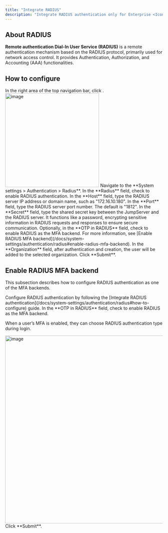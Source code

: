 ```yaml
---
title: "Integrate RADIUS"
description: "Integrate RADIUS authentication only for Enterprise <Icon icon='crown' color='#eab308'/>"
---
```


## About RADIUS
**Remote authentication Dial-In User Service (RADIUS)** is a remote authentication mechanism based on the RADIUS protocol, primarily used for network access control. It provides Authentication, Authorization, and Accounting (AAA) functionalities.

## How to configure

<Steps>

<Step>
In the right area of the top navigation bar, click <Icon icon="settings" />.

<Frame>
<img src="/images/docs/navs/nav-settings.png" alt="image" width="300"/>
</Frame>
</Step>

<Step>
Navigate to the **System settings > Authentication > Radius**.
</Step>

<Step>
In the **Radius** field, check to enable RADIUS authentication.
</Step>

<Step>
In the **Host** field, type the RADIUS server IP address or domain name, such as "172.16.10.180".
</Step>

<Step>
In the **Port** field, type the RADIUS server port number. The default is "1812".
</Step>

<Step>
In the **Secret** field, type the shared secret key between the JumpServer and the RADIUS server. It functions like a password, encrypting sensitive information in RADIUS requests and responses to ensure secure communication.
</Step>

<Step>
Optionally, in the **OTP in RADIUS** field, check to enable RADIUS as the MFA backend. For more information, see [Enable RADIUS MFA backend](/docs/system-settings/authentication/radius#enable-radius-mfa-backend).
</Step>

<Step>
In the **Organization** field, after authentication and creation, the user will be added to the selected organization.
</Step>

<Step>
Click **Submit**.
</Step>

</Steps>

## Enable RADIUS MFA backend

This subsection describes how to configure RADIUS authentication as one of the MFA backends.

<Steps>

<Step>
Configure RADIUS authentication by following the [Integrate RADIUS authentication](/docs/system-settings/authentication/radius#how-to-configure) guide.
</Step>

<Step>
In the **OTP in RADIUS** field, check to enable RADIUS as the MFA backend.

When a user’s MFA is enabled, they can choose RADIUS authentication type during login.
<Frame>
<img src="/images/docs/admin-guides/system-settings/auth/radius-mfa.png" alt="image" width="600"/>
</Frame>
</Step>

<Step>
Click **Submit**.
</Step>

</Steps>
